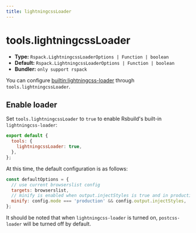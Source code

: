 ```yaml
---
title: lightningcssLoader
---
```


# tools.lightningcssLoader

- **Type:** `Rspack.LightningcssLoaderOptions | Function | boolean`
- **Default:** `Rspack.LightningcssLoaderOptions | Function | boolean`
- **Bundler:** `only support rspack`

You can configure [builtin:lightningcss-loader](https://rspack.rs/guide/features/builtin-lightningcss-loader) through `tools.lightningcssLoader`.

## Enable loader

Set `tools.lightningcssLoader` to `true` to enable Rsbuild's built-in `lightningcss-loader`:

```js
export default {
  tools: {
    lightningcssLoader: true,
  },
};
```

At this time, the default configuration is as follows:

```js
const defaultOptions = {
  // use current browserslist config
  targets: browserslist,
  // minify is enabled when output.injectStyles is true and in production mode
  minify: config.mode === 'production' && config.output.injectStyles,
};
```

It should be noted that when `lightningcss-loader` is turned on, `postcss-loader` will be turned off by default.


<RsbuildConfig configName="tools.lightningcssLoader" />
